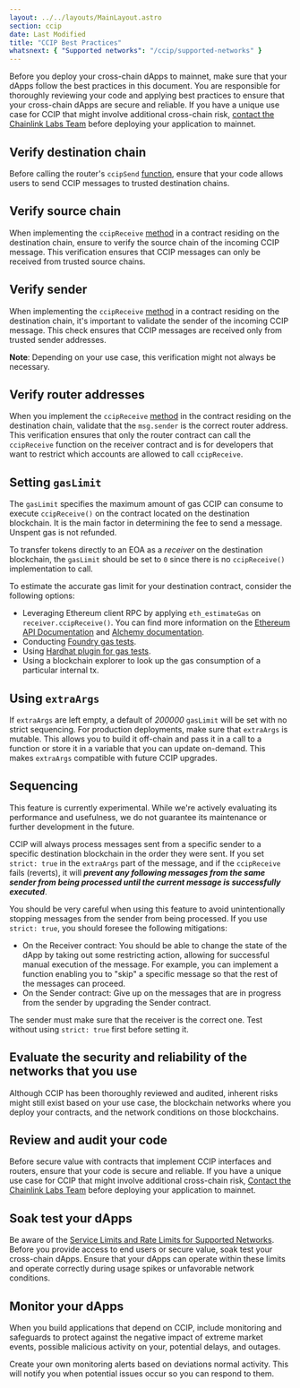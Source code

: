 ```yaml
---
layout: ../../layouts/MainLayout.astro
section: ccip
date: Last Modified
title: "CCIP Best Practices"
whatsnext: { "Supported networks": "/ccip/supported-networks" }
---
```



Before you deploy your cross-chain dApps to mainnet, make sure that your dApps follow the best practices in this document. You are responsible for thoroughly reviewing your code and applying best practices to ensure that your cross-chain dApps are secure and reliable. If you have a unique use case for CCIP that might involve additional cross-chain risk, [contact the Chainlink Labs Team](https://chain.link/contact?ref_id=CCIP) before deploying your application to mainnet.

## Verify destination chain

Before calling the router's `ccipSend` [function](/ccip/api-reference/IRouterClient#ccipsend), ensure that your code allows users to send CCIP messages to trusted destination chains.

## Verify source chain

When implementing the `ccipReceive` [method](/ccip/api-reference/CCIPReceiver#ccipreceive) in a contract residing on the destination chain, ensure to verify the source chain of the incoming CCIP message. This verification ensures that CCIP messages can only be received from trusted source chains.

## Verify sender

When implementing the `ccipReceive` [method](/ccip/api-reference/CCIPReceiver#ccipreceive) in a contract residing on the destination chain, it's important to validate the sender of the incoming CCIP message. This check ensures that CCIP messages are received only from trusted sender addresses.

**Note**: Depending on your use case, this verification might not always be necessary.

## Verify router addresses

When you implement the `ccipReceive` [method](/ccip/api-reference/CCIPReceiver#ccipreceive) in the contract residing on the destination chain, validate that the `msg.sender` is the correct router address. This verification ensures that only the router contract can call the `ccipReceive` function on the receiver contract and is for developers that want to restrict which accounts are allowed to call `ccipReceive`.

## Setting `gasLimit`

The `gasLimit` specifies the maximum amount of gas CCIP can consume to execute `ccipReceive()` on the contract located on the destination blockchain. It is the main factor in determining the fee to send a message. Unspent gas is not refunded.

To transfer tokens directly to an EOA as a _receiver_ on the destination blockchain, the `gasLimit` should be set to `0` since there is no `ccipReceive()` implementation to call.

To estimate the accurate gas limit for your destination contract, consider the following options:

- Leveraging Ethereum client RPC by applying `eth_estimateGas` on `receiver.ccipReceive()`. You can find more information on the [Ethereum API Documentation](https://ethereum.github.io/execution-apis/api-documentation/) and [Alchemy documentation](https://docs.alchemy.com/reference/eth-estimategas).
- Conducting [Foundry gas tests](https://book.getfoundry.sh/forge/gas-tracking).
- Using [Hardhat plugin for gas tests](https://github.com/cgewecke/eth-gas-reporter).
- Using a blockchain explorer to look up the gas consumption of a particular internal tx.

## Using `extraArgs`

If `extraArgs` are left empty, a default of _200000_ `gasLimit` will be set with no strict sequencing. For production deployments, make sure that `extraArgs` is mutable. This allows you to build it off-chain and pass it in a call to a function or store it in a variable that you can update on-demand. This makes `extraArgs` compatible with future CCIP upgrades.

## Sequencing

<Aside type="caution" title="Experimental Feature">
  This feature is currently experimental. While we're actively evaluating its performance and usefulness, we do not
  guarantee its maintenance or further development in the future.
</Aside>

CCIP will always process messages sent from a specific sender to a specific destination blockchain in the order they were sent. If you set `strict: true` in the `extraArgs` part of the message, and if the `ccipReceive` fails (reverts), it will **_prevent any following messages from the same sender from being processed until the current message is successfully executed_**.

You should be very careful when using this feature to avoid unintentionally stopping messages from the sender from being processed. If you use `strict: true`, you should foresee the following mitigations:

- On the Receiver contract: You should be able to change the state of the dApp by taking out some restricting action, allowing for successful manual execution of the message. For example, you can implement a function enabling you to "skip" a specific message so that the rest of the messages can proceed.
- On the Sender contract: Give up on the messages that are in progress from the sender by upgrading the Sender contract.

The sender must make sure that the receiver is the correct one. Test without using `strict: true` first before setting it.

## Evaluate the security and reliability of the networks that you use

Although CCIP has been thoroughly reviewed and audited, inherent risks might still exist based on your use case, the blockchain networks where you deploy your contracts, and the network conditions on those blockchains.

## Review and audit your code

Before secure value with contracts that implement CCIP interfaces and routers, ensure that your code is secure and reliable. If you have a unique use case for CCIP that might involve additional cross-chain risk, [Contact the Chainlink Labs Team](https://chain.link/contact?ref_id=CCIP) before deploying your application to mainnet.

## Soak test your dApps

Be aware of the [Service Limits and Rate Limits for Supported Networks](/ccip/supported-networks). Before you provide access to end users or secure value, soak test your cross-chain dApps. Ensure that your dApps can operate within these limits and operate correctly during usage spikes or unfavorable network conditions.

## Monitor your dApps

When you build applications that depend on CCIP, include monitoring and safeguards to protect against the negative impact of extreme market events, possible malicious activity on your, potential delays, and outages.

Create your own monitoring alerts based on deviations normal activity. This will notify you when potential issues occur so you can respond to them.
